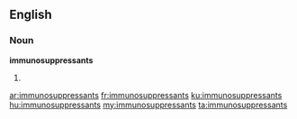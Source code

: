 ==English==

===Noun===
'''immunosuppressants'''

# {{plural of|[[immunosuppressant]]}}

[[ar:immunosuppressants]]
[[fr:immunosuppressants]]
[[ku:immunosuppressants]]
[[hu:immunosuppressants]]
[[my:immunosuppressants]]
[[ta:immunosuppressants]]